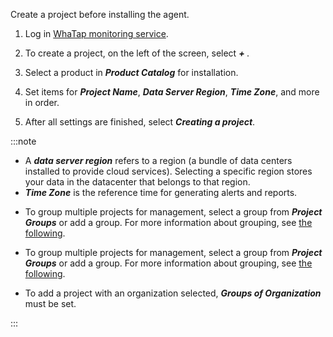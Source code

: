 Create a project before installing the agent.

1.  Log in [WhaTap monitoring service](https://service.whatap.io).

2.  To create a project, on the left of the screen, select **_+ <TR sid='project_add_btn'/>_**.

3.  Select a product in **_Product Catalog_** for installation.

4.  Set items for **_Project Name_**, **_Data Server Region_**, **_Time Zone_**, and more in order.

    <ImgLang img='create-project-v2.png' desc=''/>

5.  After all settings are finished, select **_Creating a project_**.

:::note

-   A **_data server region_** refers to a region (a bundle of data centers installed to provide cloud services). Selecting a specific region stores your data in the datacenter that belongs to that region.
-   **_Time Zone_** is the reference time for generating alerts and reports.

<InDoc product='quick-guide'>

-   To group multiple projects for management, select a group from **_Project Groups_** or add a group. For more information about grouping, see [the following](project/group).

</InDoc>

<Xclude product='quick-guide'>

-   To group multiple projects for management, select a group from **_Project Groups_** or add a group. For more information about grouping, see [the following](../project/group).

</Xclude>

-   To add a project with an organization selected, **_Groups of Organization_** must be set.

:::
